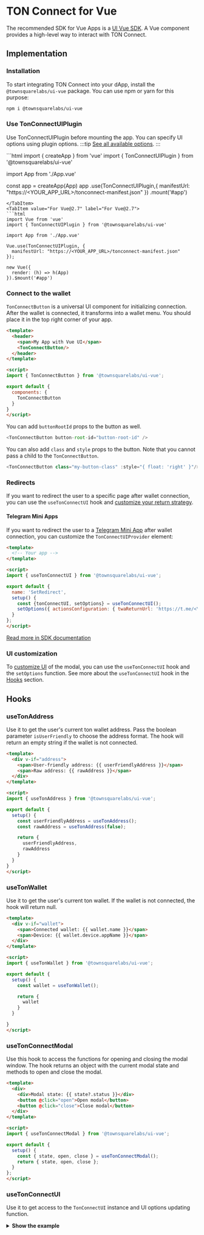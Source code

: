 
# TON Connect for Vue

The recommended SDK for Vue Apps is a [UI Vue SDK](/v3/guidelines/ton-connect/guidelines/developers#ton-connect-vue). A Vue component provides a high-level way to interact with TON Connect.

## Implementation

### Installation

To start integrating TON Connect into your dApp, install the `@townsquarelabs/ui-vue` package. You can use npm or yarn for this purpose:

```bash npm2yarn
npm i @townsquarelabs/ui-vue
```

### Use TonConnectUIPlugin

Use TonConnectUIPlugin before mounting the app. You can specify UI options using plugin options.
:::tip
[See all available options](https://github.com/TownSquareXYZ/tonconnect-ui-vue/blob/ff8cbb66aa30b7c29ac1a1f76c96ebef91700ff3/src/utils/UIProvider.ts#L9).
:::

<Tabs groupId="TonConnectUIPlugin">
  <TabItem value="For Vue@3" label="For Vue@3">
  ```html
  import { createApp } from 'vue'
  import { TonConnectUIPlugin } from '@townsquarelabs/ui-vue'

  import App from './App.vue'

  const app = createApp(App)
  app
    .use(TonConnectUIPlugin,{ manifestUrl: "https://<YOUR_APP_URL>/tonconnect-manifest.json" })
    .mount('#app')
  ```
  </TabItem>
  <TabItem value="For Vue@2.7" label="For Vue@2.7">
  ```html
  import Vue from 'vue'
  import { TonConnectUIPlugin } from '@townsquarelabs/ui-vue'

  import App from './App.vue'

  Vue.use(TonConnectUIPlugin, {
    manifestUrl: "https://<YOUR_APP_URL>/tonconnect-manifest.json"
  });

  new Vue({
    render: (h) => h(App)
  }).$mount('#app')
  ```
  </TabItem>
</Tabs>

### Connect to the wallet
`TonConnectButton` is a universal UI component for initializing connection. After the wallet is connected, it transforms into a wallet menu.
You should place it in the top right corner of your app.

```html
<template>
  <header>
    <span>My App with Vue UI</span>
    <TonConnectButton/>
  </header>
</template>

<script>
import { TonConnectButton } from '@townsquarelabs/ui-vue';

export default {
  components: {
    TonConnectButton
  }
}
</script>
```

You can add `buttonRootId` props to the button as well. 

```ts
<TonConnectButton button-root-id="button-root-id" />
```

You can also add `class` and `style` props to the button. Note that you cannot pass a child to the `TonConnectButton`.

```ts
<TonConnectButton class="my-button-class" :style="{ float: 'right' }"/>
```

### Redirects

If you want to redirect the user to a specific page after wallet connection, you can use the `useTonConnectUI` hook and [customize your return strategy](https://github.com/ton-connect/sdk/tree/main/packages/ui#add-the-return-strategy).

#### Telegram Mini Apps

If you want to redirect the user to a [Telegram Mini App](/v3/guidelines/dapps/tma/overview) after wallet connection, you can customize the `TonConnectUIProvider` element:

```html
<template>
  <!-- Your app -->
</template>

<script>
import { useTonConnectUI } from '@townsquarelabs/ui-vue';

export default {
  name: 'SetRedirect',
  setup() {
    const {tonConnectUI, setOptions} = useTonConnectUI();
    setOptions({ actionsConfiguration: { twaReturnUrl: 'https://t.me/<YOUR_APP_NAME>' } });
  }
};
</script>
```

[Read more in SDK documentation](https://github.com/ton-connect/sdk/tree/main/packages/ui#use-inside-twa-telegram-web-app)

### UI customization

To [customize UI](https://github.com/ton-connect/sdk/tree/main/packages/ui#ui-customisation) of the modal, you can use the `useTonConnectUI` hook and the `setOptions` function. See more about the `useTonConnectUI` hook in the [Hooks](#usetonconnectui) section.


## Hooks

### useTonAddress
Use it to get the user's current ton wallet address. Pass the boolean parameter `isUserFriendly` to choose the address format. The hook will return an empty string if the wallet is not connected.

```html
<template>
  <div v-if="address">
    <span>User-friendly address: {{ userFriendlyAddress }}</span>
    <span>Raw address: {{ rawAddress }}</span>
  </div>
</template>

<script>
import { useTonAddress } from '@townsquarelabs/ui-vue';

export default {
  setup() {
    const userFriendlyAddress = useTonAddress();
    const rawAddress = useTonAddress(false);

    return {
      userFriendlyAddress,
      rawAddress
    }
  }
}
</script>
```

### useTonWallet
Use it to get the user's current ton wallet. If the wallet is not connected, the hook will return null.

```html
<template>
  <div v-if="wallet">
    <span>Connected wallet: {{ wallet.name }}</span>
    <span>Device: {{ wallet.device.appName }}</span>
  </div>
</template>

<script>
import { useTonWallet } from '@townsquarelabs/ui-vue';

export default {
  setup() {
    const wallet = useTonWallet();

    return {
      wallet
    }
  }

}
</script>
```

### useTonConnectModal

Use this hook to access the functions for opening and closing the modal window. The hook returns an object with the current modal state and methods to open and close the modal.

```html
<template>
  <div>
    <div>Modal state: {{ state?.status }}</div>
    <button @click="open">Open modal</button>
    <button @click="close">Close modal</button>
  </div>
</template>

<script>
import { useTonConnectModal } from '@townsquarelabs/ui-vue';

export default {
  setup() {
    const { state, open, close } = useTonConnectModal();
    return { state, open, close };
  }
};
</script>
```

### useTonConnectUI
Use it to get access to the `TonConnectUI` instance and UI options updating function.

<details>
  <summary><b>Show the example</b></summary>
```html
<template>
  <div>
    <button @click="sendTransaction">Send transaction</button>
    <div>
      <label>language</label>
      <select @change="onLanguageChange($event.target.value)">
        <option value="en">en</option>
        <option value="ru">ru</option>
        <option value="zh">zh</option>
      </select>
    </div>
  </div>
</template>

<script>
import { Locales, useTonConnectUI } from '@townsquarelabs/ui-vue';

export default {
  name: 'Settings',
  setup() {
    const {tonConnectUI, setOptions} = useTonConnectUI();

    const onLanguageChange = (lang) => {
      setOptions({ language: lang as Locales });
    };

    const myTransaction = {
      validUntil: Math.floor(Date.now() / 1000) + 60, // 60 sec
      messages: [
        {
          address: "EQBBJBB3HagsujBqVfqeDUPJ0kXjgTPLWPFFffuNXNiJL0aA",
          amount: "20000000",
          // stateInit: "base64bocblahblahblah==" // just for instance. Replace with your transaction initState or remove
        },
        {
          address: "EQDmnxDMhId6v1Ofg_h5KR5coWlFG6e86Ro3pc7Tq4CA0-Jn",
          amount: "60000000",
          // payload: "base64bocblahblahblah==" // just for instance. Replace with your transaction payload or remove
        }
      ]
    }

    const sendTransaction = () => {
      tonConnectUI.sendTransaction(myTransaction);
    };

    return { onLanguageChange, sendTransaction };
  }
};
</script>
```


</details>

or

```ts 
<script lang="ts">
import { TonConnectUI, useTonWallet, tonConnectUIKey } from "@townsquarexyz/ui-vue";
const tonConnectUI = inject<TonConnectUI | null>(tonConnectUIKey, null);
</script>
```

[See more about TonConnectUI instance methods](https://github.com/ton-connect/sdk/tree/main/packages/ui#send-transaction)

[See more about the `setOptions` function](https://github.com/ton-connect/sdk/tree/main/packages/ui#change-options-if-needed)


### useIsConnectionRestored
`useIsConnectionRestored` indicates the current status of the connection restoring process.
You can use it to detect when the connection restoring process is finished.

```html
<template>
  <div>
    <div v-if="!connectionRestored">Please wait...</div>
    <MainPage v-else />
  </div>
</template>

<script>
import { useIsConnectionRestored } from '@townsquarelabs/ui-vue';

export default {
  name: 'EntrypointPage',
  setup() {
    const connectionRestored = useIsConnectionRestored();
    return { connectionRestored };
  }
};
</script>
```


## Usage

Let's take a look at how to use the Vue UI SDK in practice.

### Sending transactions

Send Toncoins to a specific address:

```html
<template>
  <div>
    <button @click="sendTransaction">Send transaction</button>
  </div>
</template>

<script>
import { useTonConnectUI } from '@townsquarelabs/ui-vue';

export default {
  name: 'Settings',
  setup() {
    const { tonConnectUI } = useTonConnectUI();

    const myTransaction = {
      validUntil: Math.floor(Date.now() / 1000) + 60, // 60 sec
      messages: [
        {
          address: "EQBBJBB3HagsujBqVfqeDUPJ0kXjgTPLWPFFffuNXNiJL0aA",
          amount: "20000000",
          // stateInit: "base64bocblahblahblah==" // just for instance. Replace with your transaction initState or remove
        },
        {
          address: "EQDmnxDMhId6v1Ofg_h5KR5coWlFG6e86Ro3pc7Tq4CA0-Jn",
          amount: "60000000",
          // payload: "base64bocblahblahblah==" // just for instance. Replace with your transaction payload or remove
        }
      ]
    }

    const sendTransaction = () => {
      tonConnectUI.sendTransaction(myTransaction);
    };

    return { sendTransaction };
  }
};
</script>
```
### Understanding transaction status by hash

Learn the principle explained in [payment processing](/v3/guidelines/dapps/asset-processing/payments-processing#check-contracts-transactions) using the tonweb library.

### Add connect request parameters: ton_proof

:::tip
Understand how to sign and verify messages: [Signing and Verification](/v3/guidelines/ton-connect/guidelines/verifying-signed-in-users)
:::

Use the `tonConnectUI.setConnectRequestParameters` function to pass your connect request parameters.

This function takes one parameter:

#### loading
Set state to `'loading'` while waiting for your backend's response. If a user opens the connect wallet modal, he will see a loader.
```ts
import { ref } from 'vue';
import { useTonConnectUI } from '@townsquarelabs/ui-vue';

const { tonConnectUI } = useTonConnectUI();

tonConnectUI.setConnectRequestParameters({
    state: 'loading'
});
```

#### ready

Set the state to `'ready'` and define the `tonProof` value. Apply the parameters passed to the connect request using QR and a universal link.

```ts
import { ref } from 'vue';
import { useTonConnectUI } from '@townsquarelabs/ui-vue';

const { tonConnectUI } = useTonConnectUI();

tonConnectUI.setConnectRequestParameters({
    state: 'ready',
    value: {
        tonProof: '<your-proof-payload>'
    }
});
```

#### remove loading

Remove the loader if enabled via `state: 'loading'`. For example, if you received an error instead of a response from your backend. 

Connect requests will be created without any additional parameters.

```ts
import { ref } from 'vue';
import { useTonConnectUI } from '@townsquarelabs/ui-vue';

const { tonConnectUI } = useTonConnectUI();

tonConnectUI.setConnectRequestParameters(null);
```


You can call `tonConnectUI.setConnectRequestParameters` multiple times if your tonProof payload has a bounded lifetime. For instance, you can refresh connect request parameters every 10 minutes.


```ts
import { ref } from 'vue';
import { useTonConnectUI } from '@townsquarelabs/ui-vue';

const { tonConnectUI } = useTonConnectUI();

// enable ui loader
tonConnectUI.setConnectRequestParameters({ state: 'loading' });

// fetch you tonProofPayload from the backend
const tonProofPayload: string | null = await fetchTonProofPayloadFromBackend();

if (!tonProofPayload) {
    // remove loader, connect request will be without any additional parameters
    tonConnectUI.setConnectRequestParameters(null);
} else {
    // add tonProof to the connect request
    tonConnectUI.setConnectRequestParameters({
        state: "ready",
        value: { tonProof: tonProofPayload }
    });
}

```


You can find the `ton_proof` result in the `wallet` object when the wallet is connected:

```ts
import { ref, onMounted } from 'vue';
import { useTonConnectUI } from '@townsquarelabs/ui-vue';

const { tonConnectUI } = useTonConnectUI();

onMounted(() =>
    tonConnectUI.onStatusChange(wallet => {
        if (wallet.connectItems?.tonProof && 'proof' in wallet.connectItems.tonProof) {
            checkProofInYourBackend(wallet.connectItems.tonProof.proof, wallet.account);
        }
}));
```

### Wallet disconnection

Call to disconnect the wallet:
```js
import { useTonConnectUI } from '@townsquarelabs/ui-vue';

const { tonConnectUI } = useTonConnectUI();

await tonConnectUI.disconnect();
```

## Troubleshooting

### Animations not working

If you are experiencing issues with animations not working in your environment, it might be due to a lack of support for the Web Animations API. To resolve this issue, you can use the `web-animations-js` polyfill.

#### Using npm

To install the polyfill, run the following command:

```shell
npm install web-animations-js
```

Then, import the polyfill into your project:

```typescript
import 'web-animations-js';
```

#### Using CDN

Alternatively, you can include the polyfill via CDN by adding the following script tag to your HTML:

```html
<script src="https://www.unpkg.com/web-animations-js@latest/web-animations.min.js"></script>
```

Both methods will provide a fallback implementation of the Web Animations API and should resolve your animation issues.

## Examples

* [Demo dApp](https://github.com/TownSquareXYZ/demo-dapp-with-vue-ui) - Example of a dApp with `@townsquarelabs/ui-vue`.

## See also

- [TON Connect for React apps](/v3/guidelines/ton-connect/frameworks/react/)
- [TON Connect for HTML/JS apps](/v3/guidelines/ton-connect/frameworks/web/)

<Feedback />

